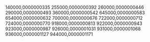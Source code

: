140000,0000000335
255000,0000000392
260000,0000000446
290000,0000000493
360000,0000000542
645000,0000000583
654000,0000000632
700000,0000000676
722000,0000000712
724000,0000000770
918000,0000000813
922000,0000000943
923000,0000000987
926000,0000001031
931000,0000001068
936000,0000001127
944000,0000001171
